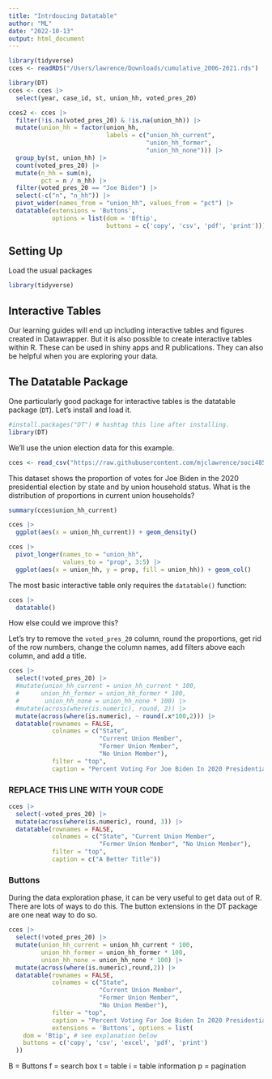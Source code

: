 ```yaml
---
title: "Intrdoucing Datatable"
author: "ML"
date: "2022-10-13"
output: html_document
---
```


```r
library(tidyverse)
cces <- readRDS("/Users/lawrence/Downloads/cumulative_2006-2021.rds")
```


```r
library(DT)
cces <- cces |> 
  select(year, case_id, st, union_hh, voted_pres_20)

cces2 <- cces |> 
  filter(!is.na(voted_pres_20) & !is.na(union_hh)) |> 
  mutate(union_hh = factor(union_hh,
                           labels = c("union_hh_current",
                                      "union_hh_former",
                                      "union_hh_none"))) |> 
  group_by(st, union_hh) |>
  count(voted_pres_20) |> 
  mutate(n_hh = sum(n),
         pct = n / n_hh) |> 
  filter(voted_pres_20 == "Joe Biden") |> 
  select(-c("n", "n_hh")) |> 
  pivot_wider(names_from = "union_hh", values_from = "pct") |> 
  datatable(extensions = 'Buttons', 
            options = list(dom = 'Bftip', 
                           buttons = c('copy', 'csv', 'pdf', 'print')))
```

## Setting Up

Load the usual packages

```r
library(tidyverse)
```


## Interactive Tables

Our learning guides will end up including interactive tables and figures created in Datawrapper. But it is also possible to create interactive tables within R. These can be used in shiny apps and R publications. They can also be helpful when you are exploring your data.

## The Datatable Package

One particularly good package for interactive tables is the datatable package (`DT`). Let's install and load it.

```r
#install.packages("DT") # hashtag this line after installing.
library(DT)
```


We'll use the union election data for this example. 

```r
cces <- read_csv("https://raw.githubusercontent.com/mjclawrence/soci485_f22/master/data/cces_union_2020.csv")
```

This dataset shows the proportion of votes for Joe Biden in the 2020 presidential election by state and by union household status. What is the distribution of proportions in current union households?

```r
summary(cces$union_hh_current)
```

```r
cces |> 
  ggplot(aes(x = union_hh_current)) + geom_density()
```


```r
cces |> 
  pivot_longer(names_to = "union_hh",
               values_to = "prop", 3:5) |> 
  ggplot(aes(x = union_hh, y = prop, fill = union_hh)) + geom_col()
```

The most basic interactive table only requires the `datatable()` function:

```r
cces |> 
  datatable()
```


How else could we improve this?

Let's try to remove the `voted_pres_20` column, round the proportions, get rid of the row numbers, change the column names, add filters above each column, and add a title. 

```r
cces |> 
  select(!voted_pres_20) |> 
  #mutate(union_hh_current = union_hh_current * 100,
  #      union_hh_former = union_hh_former * 100,
  #       union_hh_none = union_hh_none * 100) |>
  #mutate(across(where(is.numeric), round, 2)) |> 
  mutate(across(where(is.numeric), ~ round(.x*100,2))) |> 
  datatable(rownames = FALSE,
            colnames = c("State",
                         "Current Union Member",
                         "Former Union Member",
                         "No Union Member"),
            filter = "top",
            caption = "Percent Voting For Joe Biden In 2020 Presidential Election By Household Union Status And State")
```



### REPLACE THIS LINE WITH YOUR CODE

```r
cces |> 
  select(-voted_pres_20) |>
  mutate(across(where(is.numeric), round, 3)) |>  
  datatable(rownames = FALSE,
            colnames = c("State", "Current Union Member",
                         "Former Union Member", "No Union Member"),
            filter = "top",
            caption = c("A Better Title"))
```

### Buttons

During the data exploration phase, it can be very useful to get data out of R. There are lots of ways to do this. The button extensions in the DT package are one neat way to do so.

```r
cces |> 
  select(!voted_pres_20) |> 
  mutate(union_hh_current = union_hh_current * 100,
         union_hh_former = union_hh_former * 100,
         union_hh_none = union_hh_none * 100) |>
  mutate(across(where(is.numeric),round,2)) |> 
  datatable(rownames = FALSE,
            colnames = c("State",
                         "Current Union Member",
                         "Former Union Member",
                         "No Union Member"),
            filter = "top",
            caption = "Percent Voting For Joe Biden In 2020 Presidential Election By Household Union Status And State",
            extensions = 'Buttons', options = list(
    dom = 'Btip', # see explanation below
    buttons = c('copy', 'csv', 'excel', 'pdf', 'print')
  ))
```

B = Buttons
f = search box
t = table
i = table information
p = pagination


